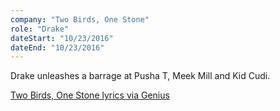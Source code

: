 ```yaml
---
company: "Two Birds, One Stone"
role: "Drake"
dateStart: "10/23/2016"
dateEnd: "10/23/2016"
---
```



Drake unleashes a barrage at Pusha T, Meek Mill and Kid Cudi.

<YouTube id="https://www.youtube.com/watch?v=N25oaxslvsA" />

[Two Birds, One Stone lyrics via Genius](https://genius.com/Drake-two-birds-one-stone-lyrics)